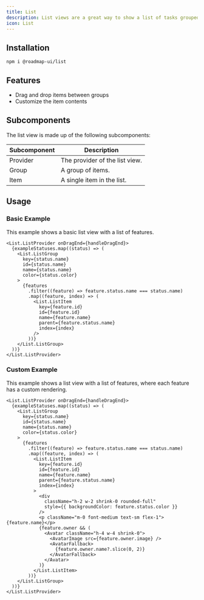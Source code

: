```yaml
---
title: List
description: List views are a great way to show a list of tasks grouped by status and ranked by priority.
icon: List
---
```




<div className="not-prose w-full bg-white border rounded-xl overflow-auto" style={{ height: '32rem' }}>
  <List.Basic />
</div>

## Installation

```package-install
npm i @roadmap-ui/list
```

## Features

- Drag and drop items between groups
- Customize the item contents

## Subcomponents

The list view is made up of the following subcomponents:

| Subcomponent | Description |
| ------- | ----------- |
| Provider | The provider of the list view. |
| Group | A group of items. |
| Item | A single item in the list. |

## Usage

### Basic Example

This example shows a basic list view with a list of features.

<div className="not-prose w-full bg-white border rounded-xl overflow-auto" style={{ height: '32rem' }}>
  <List.Basic />
</div>

```tsx
<List.ListProvider onDragEnd={handleDragEnd}>
  {exampleStatuses.map((status) => (
    <List.ListGroup
      key={status.name}
      id={status.name}
      name={status.name}
      color={status.color}
    >
      {features
        .filter((feature) => feature.status.name === status.name)
        .map((feature, index) => (
          <List.ListItem
            key={feature.id}
            id={feature.id}
            name={feature.name}
            parent={feature.status.name}
            index={index}
          />
        ))}
    </List.ListGroup>
  ))}
</List.ListProvider>
```

### Custom Example

This example shows a list view with a list of features, where each feature has a custom rendering.

<div className="not-prose w-full bg-white border rounded-xl overflow-auto" style={{ height: '32rem' }}>
  <List.Custom />
</div>

```tsx
<List.ListProvider onDragEnd={handleDragEnd}>
  {exampleStatuses.map((status) => (
    <List.ListGroup
      key={status.name}
      id={status.name}
      name={status.name}
      color={status.color}
    >
      {features
        .filter((feature) => feature.status.name === status.name)
        .map((feature, index) => (
          <List.ListItem
            key={feature.id}
            id={feature.id}
            name={feature.name}
            parent={feature.status.name}
            index={index}
          >
            <div
              className="h-2 w-2 shrink-0 rounded-full"
              style={{ backgroundColor: feature.status.color }}
            />
            <p className="m-0 font-medium text-sm flex-1">{feature.name}</p>
            {feature.owner && (
              <Avatar className="h-4 w-4 shrink-0">
                <AvatarImage src={feature.owner.image} />
                <AvatarFallback>
                  {feature.owner.name?.slice(0, 2)}
                </AvatarFallback>
              </Avatar>
            )}
          </List.ListItem>
        ))}
    </List.ListGroup>
  ))}
</List.ListProvider>
```